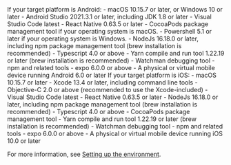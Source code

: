 
<PlatformWrapper platform="react-native">

<Tabs>
  <TabItem value="android" label="Android" default>
    If your target platform is Android:
    - macOS 10.15.7 or later, or Windows 10 or later
    - Android Studio 2021.3.1 or later, including JDK 1.8 or later
    - Visual Studio Code latest
    - React Native 0.63.5 or later
    - CocoaPods package management tool if your operating system is macOS.
    - Powershell 5.1 or later if your operating system is Windows.
    - NodeJs 16.18.0 or later, including npm package management tool  (brew installation is recommended)
    - Typescript 4.0 or above
    - Yarn compile and run tool 1.22.19 or later (brew installation is recommended)
    - Watchman debugging tool
    - npm and related tools
    - expo 6.0.0 or above
    - A physical or virtual mobile device running Android 6.0 or later
  </TabItem>
  <TabItem value="ios" label="iOS">
    If your target platform is iOS:
    - macOS 10.15.7 or later
    - Xcode 13.4 or later, including command line tools
    - Objective-C 2.0 or above (recommended to use the Xcode-included)
    - Visual Studio Code latest
    - React Native 0.63.5 or later
    - NodeJs 16.18.0 or later, including npm package management tool (brew installation is recommended)
    - Typescript 4.0 or above
    - CocoaPods package management tool
    - Yarn compile and run tool 1.22.19 or later (brew installation is recommended)
    - Watchman debugging tool
    - npm and related tools
    - expo 6.0.0 or above
    - A physical or virtual mobile device running iOS 10.0 or later
  </TabItem>
</Tabs>

For more information, see [Setting up the environment](https://reactnative.dev/docs/environment-setup).

</PlatformWrapper>